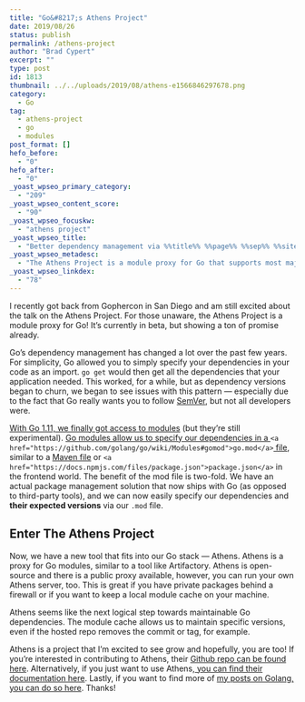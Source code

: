 ```yaml
---
title: "Go&#8217;s Athens Project"
date: 2019/08/26
status: publish
permalink: /athens-project
author: "Brad Cypert"
excerpt: ""
type: post
id: 1813
thumbnail: ../../uploads/2019/08/athens-e1566846297678.png
category:
  - Go
tag:
  - athens-project
  - go
  - modules
post_format: []
hefo_before:
  - "0"
hefo_after:
  - "0"
_yoast_wpseo_primary_category:
  - "209"
_yoast_wpseo_content_score:
  - "90"
_yoast_wpseo_focuskw:
  - "athens project"
_yoast_wpseo_title:
  - "Better dependency management via %%title%% %%page%% %%sep%% %%sitename%%"
_yoast_wpseo_metadesc:
  - "The Athens Project is a module proxy for Go that supports most major version control systems. Its currently in beta, but is growing fast."
_yoast_wpseo_linkdex:
  - "78"
---
```


I recently got back from Gophercon in San Diego and am still excited about the talk on the Athens Project. For those unaware, the Athens Project is a module proxy for Go! It’s currently in beta, but showing a ton of promise already.

Go’s dependency management has changed a lot over the past few years. For simplicity, Go allowed you to simply specify your dependencies in your code as an import. `go get` would then get all the dependencies that your application needed. This worked, for a while, but as dependency versions began to churn, we began to see issues with this pattern — especially due to the fact that Go really wants you to follow [SemVer](https://semver.org/), but not all developers were.

[With Go 1.11, we finally got access to modules](https://github.com/golang/go/wiki/Modules) (but they’re still experimental). [Go modules allow us to specify our dependencies in a ](https://github.com/golang/go/wiki/Modules#gomod)`<a href="https://github.com/golang/go/wiki/Modules#gomod">go.mod</a>`[ file](https://github.com/golang/go/wiki/Modules#gomod), similar to a [Maven file](https://maven.apache.org/pom.html#What_is_the_POM) or `<a href="https://docs.npmjs.com/files/package.json">package.json</a>` in the frontend world. The benefit of the mod file is two-fold. We have an actual package management solution that now ships with Go (as opposed to third-party tools), and we can now easily specify our dependencies and **their expected versions** via our `.mod` file.

## Enter The Athens Project

Now, we have a new tool that fits into our Go stack — Athens. Athens is a proxy for Go modules, similar to a tool like Artifactory. Athens is open-source and there is a public proxy available, however, you can run your own Athens server, too. This is great if you have private packages behind a firewall or if you want to keep a local module cache on your machine.

Athens seems like the next logical step towards maintainable Go dependencies. The module cache allows us to maintain specific versions, even if the hosted repo removes the commit or tag, for example.

Athens is a project that I’m excited to see grow and hopefully, you are too! If you’re interested in contributing to Athens, their [Github repo can be found here](https://github.com/gomods/athens#contributing). Alternatively, if you just want to use Athens,[ you can find their documentation here](https://docs.gomods.io/). Lastly, if you want to find more of [my posts on Golang, you can do so here](https://www.bradcypert.com/tag/go/). Thanks!
